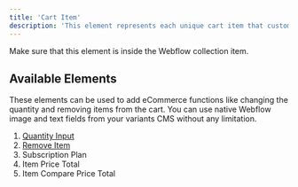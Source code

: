 ```yaml
---
title: 'Cart Item'
description: 'This element represents each unique cart item that customer adds to their cart.'
---
```

<Warning>
Make sure that this element is inside the Webflow collection item.
</Warning>

## Available Elements
These elements can be used to add eCommerce functions like changing the quantity and removing items from the cart.  You can use native Webflow image and text fields from your variants CMS without any limitation.

1. [Quantity Input](/webflow/cart/default/quantity)
2. [Remove Item](/webflow/cart/default/remove)
3. Subscription Plan
4. Item Price Total
5. Item Compare Price Total    